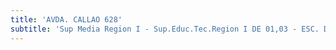 ```yaml
---
title: 'AVDA. CALLAO 628'
subtitle: 'Sup Media Region I - Sup.Educ.Tec.Region I DE 01,03 - ESC. DE COM. Nº 02 DR. ANTONIO BERMEJO'
---
```


#
